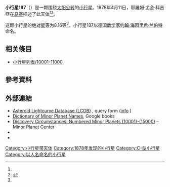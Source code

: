 {{Infobox planet
 | minorplanet     = yes
 | name            = 187 Lamberta
 | background      = #D6D6D6
 | image = 
 | image_size      = 
 | caption         =
 | discovery_ref   =  <ref name="MPC-object" />
 | discoverer      = [[耶羅姆·尤金·科吉亞|耶羅姆·尤金·科吉亞]]
 | discovery_site  = [[马赛|马赛]]
 | discovered      = 1878年4月11日
 | mpc_name        = 187 Lamberta
 | alt_names       = 187 Lamberta
 | pronounced      = 
 | named_after     = <ref name="MPC-object" />
 | mp_category     = [[主帶小行星|主帶小行星]] <ref name="MPC-object" /><ref name="jpldata" />
 | orbit_ref       = <ref name="a">[http://ssd.jpl.nasa.gov/sbdb.cgi?sstr=187 187] {{Wayback|url=http://ssd.jpl.nasa.gov/sbdb.cgi?sstr=187 |date=20201129092226 }}，小行星數據庫瀏覽器（JPL Small-Body Database Browser）－[[美国国家航空航天局|美国国家航空航天局]]喷气推进实验室</ref>
 | epoch           = 2018-03-23.0（[[儒略日|JD]] 2458200.5）
 | uncertainty     = 0
 | observation_arc = 
 | aphelion = {{convert|3.387|AU|km|3|abbr=on|lk=out}}
 | perihelion      = {{convert|2.0685889|AU|km|3|abbr=on}}
 | semimajor       = 2.7278587
 | eccentricity    = 0.2416803
 | period          = 4.51[[儒略年|yr]]
 | mean_anomaly    = 348.72624[[度|°]]
 | mean_motion     = {{Deg2DMS|0.21876160|sup=ms}} / day
 | inclination     = 10.58784
 | asc_node        = 21.70713°
 | arg_peri        = 196.93669
 | mean_diameter   = 
 | rotation        = 
 | albedo          =
 | spectral_type   =
 | abs_magnitude   = 8.16<ref name="jpldata" />
}}
'''小行星187'''（{{lang-en|187 Lamberta}}）是一颗围绕[[太阳|太阳]][[公转|公转]]的[[小行星|小行星]]。1878年4月11日，耶羅姆·尤金·科吉亞在[[马赛|马赛]]描述了此天体<ref name="a" /><ref>{{cite news|title=小行星列表|url=http://cfa-www.harvard.edu/iau/lists/NumberedMPs.txt|accessdate=2018-10-19|newspaper=哈佛大学|archive-date=2008-05-17|archive-url=https://web.archive.org/web/20080517010638/http://cfa-www.harvard.edu/iau/lists/NumberedMPs.txt|dead-url=no}}</ref>。

这颗小行星的[[绝对星等|绝对星等]]为8.16等<ref name="a" />。小行星187以[[德国|德国]][[数学家|数学家]][[约翰·海因里希·兰伯特|约翰·海因里希·兰伯特]]命名。


== 相关條目 ==
*[[小行星列表/10001-11000|小行星列表/10001-11000]]

== 參考資料 ==
{{reflist|refs=

<ref name="jpldata">{{cite web
 |type         = 2018-01-26 last obs.
 |title        = JPL Small-Body Database Browser:187 Lamberta-187 Lamberta
 |url          = https://ssd.jpl.nasa.gov/sbdb.cgi?sstr=187
 |publisher    = [[Jet_Propulsion_Laboratory|Jet Propulsion Laboratory]]
 |accessdate   = 28 March 2018
 |archive-date = 2020-11-29
 |archive-url  = https://web.archive.org/web/20201129092226/https://ssd.jpl.nasa.gov/sbdb.cgi?sstr=187
 |dead-url     = no
}}</ref>

<ref name="MPC-object">{{cite web
  |title      = 187 Lamberta
  |work      = Minor Planet Center
  |url      = https://www.minorplanetcenter.net/db_search/show_object?object_id=187
  |accessdate      = 28 March 2018
  |archive-date      = 2016-03-04
  |archive-url      = https://web.archive.org/web/20160304120045/http://minorplanetcenter.net/db_search/show_object?object_id=187
  |dead-url      = no
  }}</ref>

}}

==  外部連結 ==
* [http://www.minorplanet.info/PHP/lcdbsummaryquery.php Asteroid Lightcurve Database (LCDB)] {{Wayback|url=http://www.minorplanet.info/PHP/lcdbsummaryquery.php |date=20171210173955 }}, query form ([http://www.minorplanet.info/lightcurvedatabase.html info] {{Wayback|url=http://www.minorplanet.info/lightcurvedatabase.html |date=20171216050541 }})
* [https://books.google.com/books?id=aeAg1X7afOoC&pg Dictionary of Minor Planet Names], Google books
* [http://www.minorplanetcenter.net/iau/lists/NumberedMPs010001.html Discovery Circumstances: Numbered Minor Planets (10001)-(15000)] {{Wayback|url=http://www.minorplanetcenter.net/iau/lists/NumberedMPs010001.html |date=20180612162317 }} – Minor Planet Center
* {{AstDys|187}}
* {{JPL small body}}

{{Minor Planet Number|[[小行星186|小行星186]]|[[小行星188|小行星188]]}}
{{小天体}}

[[Category:小行星带天体|Category:小行星带天体]]
[[Category:1878年发现的小行星|Category:1878年发现的小行星]]
[[Category:C-型小行星|Category:C-型小行星]]
[[Category:以人名命名的小行星|Category:以人名命名的小行星]]